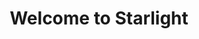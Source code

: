 ---
title: Welcome to Starlight
description: Get started building your docs site with Starlight.
template: splash
hero:
  tagline: Congrats on setting up a new Starlight project!
  image:
    file: ../../assets/houston.webp
  actions:
    - text: LDAP
      link: /ldap/01-configuring-edirectory
      icon: right-arrow
    - text: Advanced Authentication
      link: /aauth/01-install-the-appliance
      icon: right-arrow
---